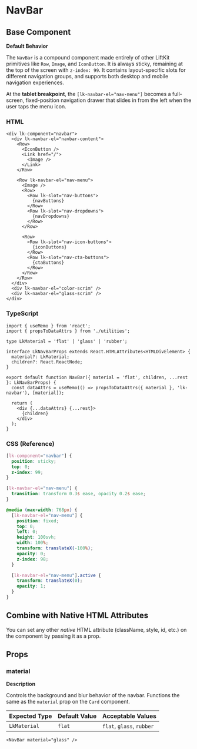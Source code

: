 # NavBar

## Base Component

**Default Behavior**

The `NavBar` is a compound component made entirely of other LiftKit primitives like `Row`, `Image`, and `IconButton`. It is always sticky, remaining at the top of the screen with `z-index: 99`. It contains layout-specific slots for different navigation groups, and supports both desktop and mobile navigation experiences.

At the **tablet breakpoint**, the `[lk-navbar-el="nav-menu"]` becomes a full-screen, fixed-position navigation drawer that slides in from the left when the user taps the menu icon.

### HTML

```tsx
<div lk-component="navbar">
  <div lk-navbar-el="navbar-content">
    <Row>
      <IconButton />
      <Link href="/">
        <Image />
      </Link>
    </Row>

    <Row lk-navbar-el="nav-menu">
      <Image />
      <Row>
        <Row lk-slot="nav-buttons">
          {navButtons}
        </Row>
        <Row lk-slot="nav-dropdowns">
          {navDropdowns}
        </Row>
      </Row>

      <Row>
        <Row lk-slot="nav-icon-buttons">
          {iconButtons}
        </Row>
        <Row lk-slot="nav-cta-buttons">
          {ctaButtons}
        </Row>
      </Row>
    </Row>
  </div>
  <div lk-navbar-el="color-scrim" />
  <div lk-navbar-el="glass-scrim" />
</div>

```

### TypeScript

```tsx
import { useMemo } from 'react';
import { propsToDataAttrs } from './utilities';

type LkMaterial = 'flat' | 'glass' | 'rubber';

interface LkNavBarProps extends React.HTMLAttributes<HTMLDivElement> {
  material?: LkMaterial;
  children?: React.ReactNode;
}

export default function NavBar({ material = 'flat', children, ...rest }: LkNavBarProps) {
  const dataAttrs = useMemo(() => propsToDataAttrs({ material }, 'lk-navbar'), [material]);

  return (
    <div {...dataAttrs} {...rest}>
      {children}
    </div>
  );
}

```

### CSS (Reference)

```css
[lk-component="navbar"] {
  position: sticky;
  top: 0;
  z-index: 99;
}

[lk-navbar-el="nav-menu"] {
  transition: transform 0.3s ease, opacity 0.2s ease;
}

@media (max-width: 768px) {
  [lk-navbar-el="nav-menu"] {
    position: fixed;
    top: 0;
    left: 0;
    height: 100svh;
    width: 100%;
    transform: translateX(-100%);
    opacity: 0;
    z-index: 98;
  }

  [lk-navbar-el="nav-menu"].active {
    transform: translateX(0);
    opacity: 1;
  }
}

```

## Combine with Native HTML Attributes

You can set any other *native* HTML attribute (className, style, id, etc.) on the component by passing it as a prop.

## Props

### **material**

**Description**

Controls the background and blur behavior of the navbar. Functions the same as the `material` prop on the `Card` component.

| **Expected Type** | **Default Value** | **Acceptable Values** |
| --- | --- | --- |
| `LkMaterial` | `flat` | `flat`, `glass`, `rubber` |

```tsx
<NavBar material="glass" />

```